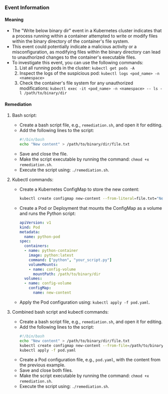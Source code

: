 
### Event Information

#### Meaning

- The "Write below binary dir" event in a Kubernetes cluster indicates that a process running within a container attempted to write or modify files within the binary directory of the container's file system.
- This event could potentially indicate a malicious activity or a misconfiguration, as modifying files within the binary directory can lead to unauthorized changes to the container's executable files.
- To investigate this event, you can use the following commands:
  1. List all running pods in the cluster: `kubectl get pods -A`
  2. Inspect the logs of the suspicious pod: `kubectl logs <pod_name> -n <namespace>`
  3. Check the container's file system for any unauthorized modifications: `kubectl exec -it <pod_name> -n <namespace> -- ls -l /path/to/binary/dir`

#### Remediation

1. Bash script:
   - Create a bash script file, e.g., `remediation.sh`, and open it for editing.
   - Add the following lines to the script:
     ```bash
     #!/bin/bash
     echo "New content" > /path/to/binary/dir/file.txt
     ```
   - Save and close the file.
   - Make the script executable by running the command: `chmod +x remediation.sh`.
   - Execute the script using: `./remediation.sh`.

2. Kubectl commands:
   - Create a Kubernetes ConfigMap to store the new content:
     ```bash
     kubectl create configmap new-content --from-literal=file.txt="New content"
     ```
   - Create a Pod or Deployment that mounts the ConfigMap as a volume and runs the Python script:
     ```yaml
     apiVersion: v1
     kind: Pod
     metadata:
       name: python-pod
     spec:
       containers:
       - name: python-container
         image: python:latest
         command: ["python", "your_script.py"]
         volumeMounts:
         - name: config-volume
           mountPath: /path/to/binary/dir
       volumes:
       - name: config-volume
         configMap:
           name: new-content
     ```
   - Apply the Pod configuration using: `kubectl apply -f pod.yaml`.

3. Combined bash script and kubectl commands:
   - Create a bash script file, e.g., `remediation.sh`, and open it for editing.
   - Add the following lines to the script:
     ```bash
     #!/bin/bash
     echo "New content" > /path/to/binary/dir/file.txt
     kubectl create configmap new-content --from-file=/path/to/binary/dir/file.txt
     kubectl apply -f pod.yaml
     ```
   - Create a Pod configuration file, e.g., `pod.yaml`, with the content from the previous example.
   - Save and close both files.
   - Make the script executable by running the command: `chmod +x remediation.sh`.
   - Execute the script using: `./remediation.sh`.

